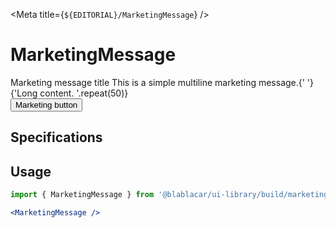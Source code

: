 

<Meta title={`${EDITORIAL}/MarketingMessage`} />

# **MarketingMessage**

<Canvas>
  <Story name="MarketingMessage">
    <Section>
      <MarketingMessage>
        <SubHeader>Marketing message title</SubHeader>
        <Text>
          This is a simple multiline marketing message.{' '}
          {'Long content. '.repeat(50)}
        </Text>
        <SpacingDivider size={SpacingDividerSize.LARGE} />
        <div style={{ textAlign: 'center' }}>
          <Button>Marketing button</Button>
        </div>
      </MarketingMessage>
    </Section>
  </Story>
</Canvas>

## Specifications

## Usage

```jsx
import { MarketingMessage } from '@blablacar/ui-library/build/marketingMessage'

<MarketingMessage />
```

<ArgsTable of={MarketingMessage} />
